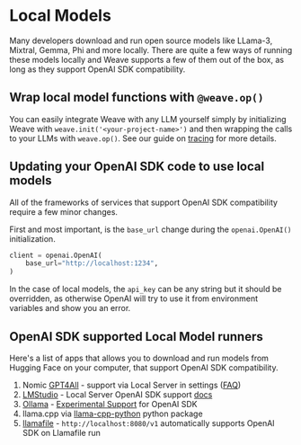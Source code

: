 # Local Models

Many developers download and run open source models like LLama-3, Mixtral, Gemma, Phi and more locally. There are quite a few ways of running these models locally and Weave supports a few of them out of the box, as long as they support OpenAI SDK compatibility.

## Wrap local model functions with `@weave.op()`

You can easily integrate Weave with any LLM yourself simply by initializing Weave with `weave.init('<your-project-name>')` and then wrapping the calls to your LLMs with `weave.op()`. See our guide on [tracing](/weave/guides/tracking/tracing) for more details.

## Updating your OpenAI SDK code to use local models

All of the frameworks of services that support OpenAI SDK compatibility require a few minor changes.

First and most important, is the `base_url` change during the `openai.OpenAI()` initialization.

```python
client = openai.OpenAI(
    base_url="http://localhost:1234",
)
```

In the case of local models, the `api_key` can be any string but it should be overridden, as otherwise OpenAI will try to use it from environment variables and show you an error.

## OpenAI SDK supported Local Model runners

Here's a list of apps that allows you to download and run models from Hugging Face on your computer, that support OpenAI SDK compatibility.

1. Nomic [GPT4All](https://www.nomic.ai/gpt4all) - support via Local Server in settings ([FAQ](https://docs.gpt4all.io/gpt4all_help/faq.html))
1. [LMStudio](https://lmstudio.ai/) - Local Server OpenAI SDK support [docs](https://lmstudio.ai/docs/local-server)
1. [Ollama](https://ollama.com/) - [Experimental Support](https://github.com/ollama/ollama/blob/main/docs/openai.mdx) for OpenAI SDK
1. llama.cpp via [llama-cpp-python](https://llama-cpp-python.readthedocs.io/en/latest/server/) python package
1. [llamafile](https://github.com/Mozilla-Ocho/llamafile#other-example-llamafiles) - `http://localhost:8080/v1` automatically supports OpenAI SDK on Llamafile run
